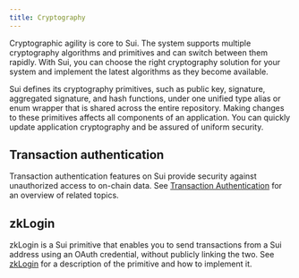 ```yaml
---
title: Cryptography
---
```


Cryptographic agility is core to Sui. The system supports multiple cryptography algorithms and primitives and can switch between them rapidly. With Sui, you can choose the right cryptography solution for your system and implement the latest algorithms as they become available.

Sui defines its cryptography primitives, such as public key, signature, aggregated signature, and hash functions, under one unified type alias or enum wrapper that is shared across the entire repository. Making changes to these primitives affects all components of an application. You can quickly update application cryptography and be assured of uniform security.

## Transaction authentication

Transaction authentication features on Sui provide security against unauthorized access to on-chain data. See [Transaction Authentication](./cryptography/transaction-auth.mdx) for an overview of related topics.

## zkLogin

zkLogin is a Sui primitive that enables you to send transactions from a Sui address using an OAuth credential, without publicly linking the two. See [zkLogin](./cryptography/zklogin.mdx) for a description of the primitive and how to implement it.
